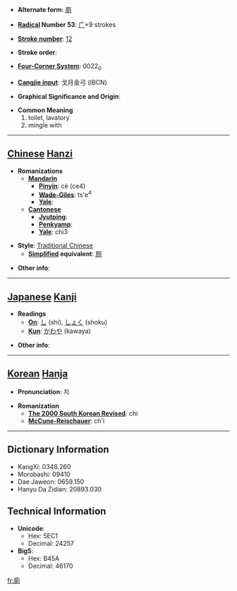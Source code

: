 * '''Alternate form''': [[厕]]

* '''[[Wiktionary:Chinese radical index| Radical]] Number 53''': [[Wiktionary:Chinese radical index 广|广]]+9 strokes

* '''[[Wiktionary:Chinese total strokes index|Stroke number]]''': [[Wiktionary:Chinese total strokes index 12|12]]

* '''Stroke order''': 

* '''[[Wiktionary:Chinese four corner index|Four-Corner System]]''': 0022<sub>0</sub>

* '''[[Wiktionary:Chinese Cangjie index|Cangjie input]]''': 戈月金弓 (IBCN)

* '''Graphical Significance and Origin''': 

* '''Common Meaning'''
*#toilet, lavatory
*# mingle with


----

== [[Chinese]] [[Hanzi]] ==

* '''Romanizations'''
** '''[[Mandarin]]'''
*** '''[[Pinyin]]''': cè (ce4)
*** '''[[Wade-Giles]]''': ts'e<sup>4</sup>
*** '''[[Yale]]''': 
** '''[[Cantonese]]'''
*** '''[[Jyutping]]''':
*** '''[[Penkyamp]]''': 
*** '''[[Yale]]''': chi3

* '''Style''': [[Traditional Chinese]] 
** '''[[Simplified Chinese|Simplified]] equivalent''': [[厕]]

* '''Other info''': 

----

== [[Japanese]] [[Kanji]] ==

* '''Readings'''
** '''[[On]]''': [[し]] (shi), [[しょく]] (shoku)
** '''[[Kun]]''': [[かわや]] (kawaya)

* '''Other info''':  

----

== [[Korean]] [[Hanja]] ==

* '''Pronunciation''': 치

* '''Romanization'''
** '''[[The 2000 South Korean Revised Romanization|The 2000 South Korean Revised]]''': chi
** '''[[McCune-Reischauer]]''': ch'i

----

== Dictionary Information ==

* KangXi: 0348.260
* Morobashi: 09410
* Dae Jaweon: 0659.150
* Hanyu Da Zidian: 20893.030

== Technical Information ==

* '''Unicode''':
** Hex: 5EC1
** Decimal: 24257
* '''Big5''':
** Hex: B45A
** Decimal: 46170

[[fr:廁]]